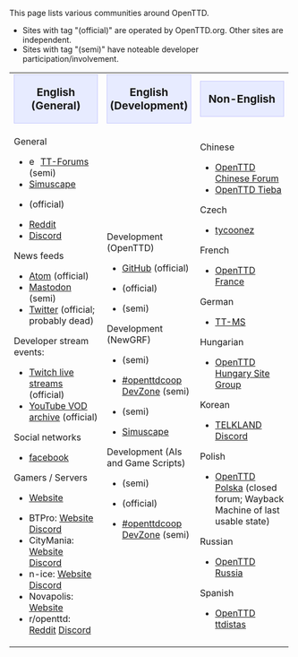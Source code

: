 This page lists various communities around OpenTTD.
* Sites with tag "(official)" are operated by OpenTTD.org. Other sites are independent.
* Sites with tag "(semi)" have noteable developer participation/involvement.

{| cellspacing="3" class="mainpagetable" align="left" style="border:0; padding: 3px"
|- valign="top" style="background-color: #f1f2fe"
|width="33%"|<div style="text-align:center; font-size:1.2em; background-color: #E7EBFF; border: 1px solid #c7c8fe">'''English (General)'''</div>
|width="33%"|<div style="text-align:center; font-size:1.2em; background-color: #E7EBFF; border: 1px solid #c7c8fe">'''English (Development)'''</div>
|width="33%"|<div style="text-align:center; font-size:1.2em; background-color: #E7EBFF; border: 1px solid #c7c8fe">'''Non-English'''</div>
|-
|General
* [[File:en/Community/Social Icons/tt-forums.png|16px]] [https://www.tt-forums.net TT-Forums] (semi)
* [http://www.simuscape.net Simuscape]
* {{en/OFTC|openttd}} (official)
* [https://www.reddit.com/r/openttd Reddit]
* [https://discord.gg/openttd Discord]

News feeds
* [https://www.openttd.org/feed.xml Atom] (official)
* [https://fosstodon.org/@openttd Mastodon] (semi)
* [https://twitter.com/OpenTTDnews Twitter] (official; probably dead)

Developer stream events:
* [https://www.twitch.tv/openttdlive/about Twitch live streams] (official)
* [https://www.youtube.com/channel/UCbzMyqIFbQRAR6uYsnWjhRw/videos YouTube VOD archive] (official)

Social networks
* [https://www.facebook.com/pages/OpenTTD/13607694555 facebook]

Gamers / Servers
* {{en/OFTC|openttdcoop}} [https://www.openttdcoop.org Website]
* BTPro: [http://www.btpro.nl Website] [https://discord.gg/6WCmKP Discord]
* CityMania: [http://www.citymania.org/ Website] [https://discord.com/invite/Nrdcd2y Discord]
* n-ice: [http://www.n-ice.org/openttd/ Website] [https://discord.gg/HRVrnY4 Discord]
* Novapolis: [http://www.novapolis.net/ Website]
* r/openttd: [https://www.reddit.com/r/openttd Reddit] [https://discordapp.com/invite/0nQXSRX64lIL1zk4 Discord]

|Development (OpenTTD)
* [https://github.com/OpenTTD/OpenTTD GitHub] (official)
* {{en/OFTC|openttd}} (official)
* {{en/Forum|TT-Forums|forum=33}} (semi)

Development (NewGRF)
* {{en/Forum|TT-Forums|forum=66}} (semi)
* [https://dev.openttdcoop.org #openttdcoop DevZone] (semi)
* {{en/OFTC|openttdcoop.devzone}} (semi)
* [http://www.simuscape.net Simuscape]

Development (AIs and Game Scripts)
* {{en/Forum|TT-Forums|forum=65}} (semi)
* {{en/OFTC|openttd}} (official)
* [https://dev.openttdcoop.org #openttdcoop DevZone] (semi)
|Chinese
* [http://openttd.imotor.com/ OpenTTD Chinese Forum]
* [https://tieba.baidu.com/f?kw=openttd OpenTTD Tieba]
Czech
* [http://tycoonez.com tycoonez]

French
* [http://www.openttd.fr OpenTTD France]

German
* [http://www.tt-ms.de TT-MS]

Hungarian
* [http://www.openttdhungary.gportal.hu/ OpenTTD Hungary Site Group]

Korean
* [http://telk.kr TELKLAND] [https://discord.com/invite/7HCXyJF Discord]

Polish
* [https://web.archive.org/web/20230731143716/https://openttd-polska.pl/ OpenTTD Polska] (closed forum; Wayback Machine of last usable state)

Russian
*[http://open.ttdrussia.net/ OpenTTD Russia]

Spanish
*[https://ttdistas.es/ OpenTTD ttdistas]
|}
